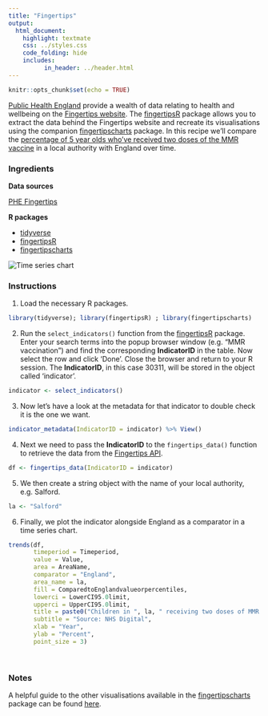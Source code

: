 ```yaml
---
title: "Fingertips"
output:
  html_document:
    highlight: textmate
    css: ../styles.css
    code_folding: hide
    includes:
          in_header: ../header.html
---
```


```r
knitr::opts_chunk$set(echo = TRUE)
```

<a href="https://www.gov.uk/government/organisations/public-health-england" target="_blank">Public Health England</a>
 provide a wealth of data relating to health and wellbeing on the <a href="https://fingertips.phe.org.uk" target="_blank">Fingertips website</a>. The <a href="https://cran.r-project.org/web/packages/fingertipsR/index.html" target="_blank">fingertipsR</a> package allows you to extract the data behind the Fingertips website and recreate its visualisations using the companion <a href="https://cran.r-project.org/web/packages/fingertipscharts/index.html" target="_blank">fingertipscharts</a> package. In this recipe we'll compare the <a href="https://fingertips.phe.org.uk/search/30311" target="_blank">percentage of 5 year olds who've received two doses of the MMR vaccine</a> in a local authority with England over time.
 
<h3>Ingredients</h3>  
<div class = "row">

<div class = "col-md-4">
<strong>Data sources</strong>
<p><a href="https://fingertips.phe.org.uk/" target="_blank">PHE Fingertips</a></p>
</div>

<div class = "col-md-4">
<strong>R packages</strong>
<ul>
  <li><a href="https://cran.r-project.org/web/packages/tidyverse/index.html" target="_blank">tidyverse</a></li>
  <li><a href="https://cran.r-project.org/web/packages/fingertipsR/index.html" target="_blank">fingertipsR</a></li>
  <li><a href="https://cran.r-project.org/web/packages/fingertipscharts/index.html" target="_blank">fingertipscharts</a></li>
</ul>
</div>

<div class = "col-md-4 screenshot">
<img src="img/fingertips.png" alt="Time series chart">
</div>
</div>

### Instructions

1. Load the necessary R packages.
```r
library(tidyverse); library(fingertipsR) ; library(fingertipscharts)
```

2. Run the `select_indicators()` function from the <a href="https://cran.r-project.org/web/packages/fingertipsR/index.html" target="_blank">fingertipsR</a> package. Enter your search terms into the popup browser window (e.g. "MMR vaccination") and find the corresponding **IndicatorID** in the table. Now select the row and click 'Done'. Close the browser and return to your R session. The **IndicatorID**, in this case 30311, will be stored in the object called 'indicator'.
```r
indicator <- select_indicators()
```

3. Now let's have a look at the metadata for that indicator to double check it is the one we want.
```r
indicator_metadata(IndicatorID = indicator) %>% View()
```

4. Next we need to pass the **IndicatorID** to the `fingertips_data()` function to retrieve the data from the <a href="https://fingertips.phe.org.uk/api" target="_blank">Fingertips API</a>.

```r
df <- fingertips_data(IndicatorID = indicator)
```

5. We then create a string object with the name of your local authority, e.g. Salford.
```r
la <- "Salford"
```

6. Finally, we plot the indicator alongside England as a comparator in a time series chart.
```r
trends(df,
       timeperiod = Timeperiod,
       value = Value,
       area = AreaName,
       comparator = "England",
       area_name = la,
       fill = ComparedtoEnglandvalueorpercentiles,
       lowerci = LowerCI95.0limit,
       upperci = UpperCI95.0limit,
       title = paste0("Children in ", la, " receiving two doses of MMR by age 5"),
       subtitle = "Source: NHS Digital",
       xlab = "Year",
       ylab = "Percent",
       point_size = 3)
```

<br />

### Notes

A helpful guide to the other visualisations available in the <a href="https://cran.r-project.org/web/packages/fingertipscharts/index.html" target="_blank">fingertipscharts</a> package can be found <a href="https://cran.r-project.org/web/packages/fingertipscharts/vignettes/quick_charts.html" target="_blank">here</a>.
<br />
<br />